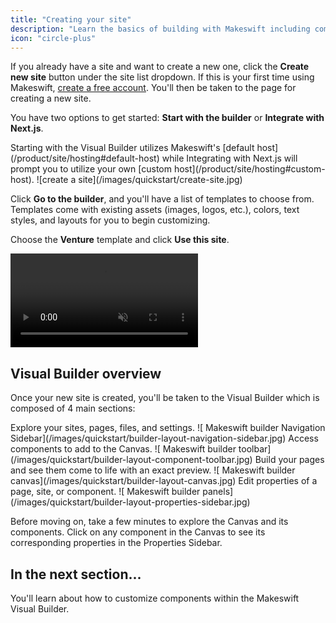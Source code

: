 ```yaml
---
title: "Creating your site"
description: "Learn the basics of building with Makeswift including components, theming, responsive design, and publishing."
icon: "circle-plus"
---
```


If you already have a site and want to create a new one, click the **Create new site** button under the site list dropdown. If this is your first time using Makeswift, [create a free account](https://app.makeswift.com/signup). You'll then be taken to the page for creating a new site.

You have two options to get started: **Start with the builder** or **Integrate with Next.js**.

<Info>
  Starting with the Visual Builder utilizes Makeswift's [default
  host](/product/site/hosting#default-host) while Integrating with Next.js will
  prompt you to utilize your own [custom
  host](/product/site/hosting#custom-host).
</Info>

<Frame>![create a site](/images/quickstart/create-site.jpg)</Frame>

Click **Go to the builder**, and you'll have a list of templates to choose from. Templates come with existing assets (images, logos, etc.), colors, text styles, and layouts for you to begin customizing.

Choose the **Venture** template and click **Use this site**.

<Frame>
  <video
    autoPlay
    muted
    loop
    playsInline
    title="Create new site from template"
    className="w-full aspect-video"
    src="/images/quickstart/create-site-from-template.mp4"
  ></video>
</Frame>

## Visual Builder overview

Once your new site is created, you'll be taken to the Visual Builder which is composed of 4 main sections:

<Tabs>
  <Tab title="Navigation Sidebar">
    Explore your sites, pages, files, and settings.
    <Frame>
    ![ Makeswift builder Navigation Sidebar](/images/quickstart/builder-layout-navigation-sidebar.jpg)
    </Frame>
  </Tab>

<Tab title="Component Toolbar">
  Access components to add to the Canvas.
  <Frame>
    ![ Makeswift builder
    toolbar](/images/quickstart/builder-layout-component-toolbar.jpg)
  </Frame>
</Tab>

<Tab title="Canvas">
  Build your pages and see them come to life with an exact preview.
  <Frame>
    ![ Makeswift builder canvas](/images/quickstart/builder-layout-canvas.jpg)
  </Frame>
</Tab>

  <Tab title="Properties Sidebar">
    Edit properties of a page, site, or component.
    <Frame>
      ![ Makeswift builder panels](/images/quickstart/builder-layout-properties-sidebar.jpg)
    </Frame>
  </Tab>
</Tabs>

Before moving on, take a few minutes to explore the Canvas and its components. Click on any component in the Canvas to see its corresponding properties in the Properties Sidebar.

## In the next section...

You'll learn about how to customize components within the Makeswift Visual Builder.
